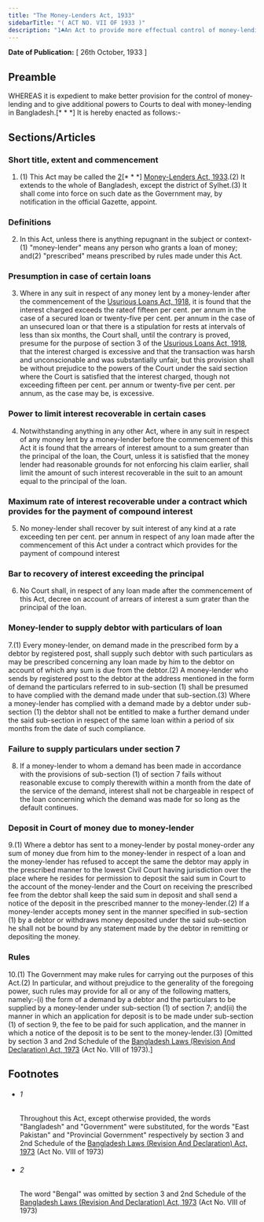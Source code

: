 ```yaml
---
title: "The Money-Lenders Act, 1933"
sidebarTitle: "( ACT NO. VII OF 1933 )"
description: "1♣An Act to provide more effectual control of money-lending in Bangladesh."
---
```


**Date of Publication:** [ 26th October, 1933 ]

## Preamble

WHEREAS it is expedient to make better provision for the control of money-lending and to give additional powers to Courts to deal with money-lending in Bangladesh.[\* \* \*] It is hereby enacted as follows:-

## Sections/Articles

### Short title, extent and commencement

1. (1) This Act may be called the [2](1)[\* \* \*] [Money-Lenders Act, 1933](/act-160.html "Money-Lenders Act, 1933").(2) It extends to the whole of Bangladesh, except the district of Sylhet.(3) It shall come into force on such date as the Government may, by notification in the official Gazette, appoint.

### Definitions

2. In this Act, unless there is anything repugnant in the subject or context-(1) "money-lender" means any person who grants a loan of money; and(2) "prescribed" means prescribed by rules made under this Act.

### Presumption in case of certain loans

3. Where in any suit in respect of any money lent by a money-lender after the commencement of the [Usurious Loans Act, 1918](/act-109.html "Usurious Loans Act, 1918"), it is found that the interest charged exceeds the rateof fifteen per cent. per annum in the case of a secured loan or twenty-five per cent. per annum in the case of an unsecured loan or that there is a stipulation for rests at intervals of less than six months, the Court shall, until the contrary is proved, presume for the purpose of section 3 of the [Usurious Loans Act, 1918](/act-109.html "Usurious Loans Act, 1918"), that the interest charged is excessive and that the transaction was harsh and unconscionable and was substantially unfair, but this provision shall be without prejudice to the powers of the Court under the said section where the Court is satisfied that the interest charged, though not exceeding fifteen per cent. per annum or twenty-five per cent. per annum, as the case may be, is excessive.

### Power to limit interest recoverable in certain cases

4. Notwithstanding anything in any other Act, where in any suit in respect of any money lent by a money-lender before the commencement of this Act it is found that the arrears of interest amount to a sum greater than the principal of the loan, the Court, unless it is satisfied that the money lender had reasonable grounds for not enforcing his claim earlier, shall limit the amount of such interest recoverable in the suit to an amount equal to the principal of the loan.

### Maximum rate of interest recoverable under a contract which provides for the payment of compound interest

5. No money-lender shall recover by suit interest of any kind at a rate exceeding ten per cent. per annum in respect of any loan made after the commencement of this Act under a contract which provides for the payment of compound interest

### Bar to recovery of interest exceeding the principal

6. No Court shall, in respect of any loan made after the commencement of this Act, decree on account of arrears of interest a sum grater than the principal of the loan.

### Money-lender to supply debtor with particulars of loan

7.(1) Every money-lender, on demand made in the prescribed form by a debtor by registered post, shall supply such debtor with such particulars as may be prescribed concerning any loan made by him to the debtor on account of which any sum is due from the debtor.(2) A money-lender who sends by registered post to the debtor at the address mentioned in the form of demand the particulars referred to in sub-section (1) shall be presumed to have complied with the demand made under that sub-section.(3) Where a money-lender has complied with a demand made by a debtor under sub-section (1) the debtor shall not be entitled to make a further demand under the said sub-section in respect of the same loan within a period of six months from the date of such compliance.

### Failure to supply particulars under section 7

8. If a money-lender to whom a demand has been made in accordance with the provisions of sub-section (1) of section 7 fails without reasonable excuse to comply therewith within a month from the date of the service of the demand, interest shall not be chargeable in respect of the loan concerning which the demand was made for so long as the default continues.

### Deposit in Court of money due to money-lender

9.(1) Where a debtor has sent to a money-lender by postal money-order any sum of money due from him to the money-lender in respect of a loan and the money-lender has refused to accept the same the debtor may apply in the prescribed manner to the lowest Civil Court having jurisdiction over the place where he resides for permission to deposit the said sum in Court to the account of the money-lender and the Court on receiving the prescribed fee from the debtor shall keep the said sum in deposit and shall send a notice of the deposit in the prescribed manner to the money-lender.(2) If a money-lender accepts money sent in the manner specified in sub-section (1) by a debtor or withdraws money deposited under the said sub-section he shall not be bound by any statement made by the debtor in remitting or depositing the money.

### Rules

10.(1) The Government may make rules for carrying out the purposes of this Act.(2) In particular, and without prejudice to the generality of the foregoing power, such rules may provide for all or any of the following matters, namely:-(i) the form of a demand by a debtor and the particulars to be supplied by a money-lender under sub-section (1) of section 7; and(ii) the manner in which an application for deposit is to be made under sub-section (1) of section 9, the fee to be paid for such application, and the manner in which a notice of the deposit is to be sent to the money-lender.(3) [Omitted by section 3 and 2nd Schedule of the [Bangladesh Laws (Revision And Declaration) Act, 1973](/act-430.html "Bangladesh Laws (Revision And Declaration) Act, 1973") (Act No. VIII of 1973).]

## Footnotes

- ###### 1

  Throughout this Act, except otherwise provided, the words "Bangladesh" and "Government" were substituted, for the words "East Pakistan" and "Provincial Government" respectively by section 3 and 2nd Schedule of the [Bangladesh Laws (Revision And Declaration) Act, 1973](/act-430.html "Bangladesh Laws (Revision And Declaration) Act, 1973") (Act No. VIII of 1973)

- ###### 2

  The word "Bengal" was omitted by section 3 and 2nd Schedule of the [Bangladesh Laws (Revision And Declaration) Act, 1973](/act-430.html "Bangladesh Laws (Revision And Declaration) Act, 1973") (Act No. VIII of 1973)
